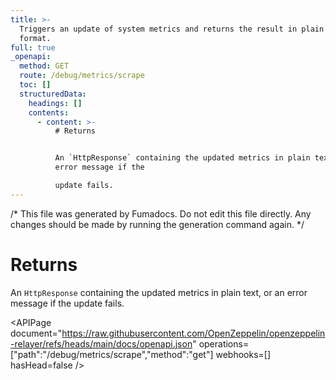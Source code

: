 ```yaml
---
title: >-
  Triggers an update of system metrics and returns the result in plain text
  format.
full: true
_openapi:
  method: GET
  route: /debug/metrics/scrape
  toc: []
  structuredData:
    headings: []
    contents:
      - content: >-
          # Returns


          An `HttpResponse` containing the updated metrics in plain text, or an
          error message if the

          update fails.
---
```


/* This file was generated by Fumadocs. Do not edit this file directly. Any changes should be made by running the generation command again. */

# Returns

An `HttpResponse` containing the updated metrics in plain text, or an error message if the
update fails.

<APIPage document="https://raw.githubusercontent.com/OpenZeppelin/openzeppelin-relayer/refs/heads/main/docs/openapi.json" operations=["path":"/debug/metrics/scrape","method":"get"] webhooks=[] hasHead=false />
